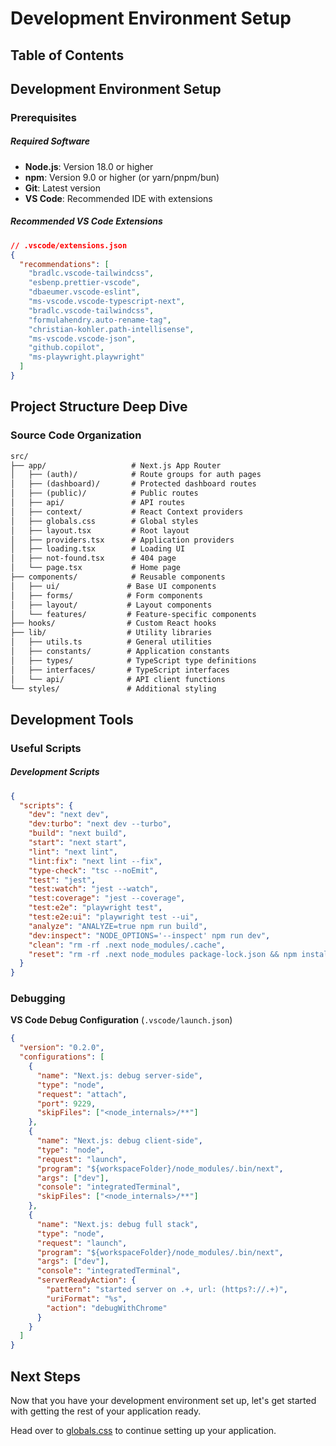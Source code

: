 
# Development Environment Setup

## Table of Contents

## Development Environment Setup

### Prerequisites

##### Required Software

- **Node.js**: Version 18.0 or higher
- **npm**: Version 9.0 or higher (or yarn/pnpm/bun)
- **Git**: Latest version
- **VS Code**: Recommended IDE with extensions

##### Recommended VS Code Extensions

```json
// .vscode/extensions.json
{
  "recommendations": [
    "bradlc.vscode-tailwindcss",
    "esbenp.prettier-vscode",
    "dbaeumer.vscode-eslint",
    "ms-vscode.vscode-typescript-next",
    "bradlc.vscode-tailwindcss",
    "formulahendry.auto-rename-tag",
    "christian-kohler.path-intellisense",
    "ms-vscode.vscode-json",
    "github.copilot",
    "ms-playwright.playwright"
  ]
}
```

## Project Structure Deep Dive

### Source Code Organization

```txt title="File Structure"
src/
├── app/                   # Next.js App Router
│   ├── (auth)/            # Route groups for auth pages
│   ├── (dashboard)/       # Protected dashboard routes
│   ├── (public)/          # Public routes
│   ├── api/               # API routes
│   ├── context/           # React Context providers
│   ├── globals.css        # Global styles
│   ├── layout.tsx         # Root layout
│   ├── providers.tsx      # Application providers
│   ├── loading.tsx        # Loading UI
│   ├── not-found.tsx      # 404 page
│   └── page.tsx           # Home page
├── components/            # Reusable components
│   ├── ui/               # Base UI components
│   ├── forms/            # Form components
│   ├── layout/           # Layout components
│   └── features/         # Feature-specific components
├── hooks/                # Custom React hooks
├── lib/                  # Utility libraries
│   ├── utils.ts          # General utilities
│   ├── constants/        # Application constants
│   ├── types/            # TypeScript type definitions
│   ├── interfaces/       # TypeScript interfaces
│   └── api/              # API client functions
└── styles/               # Additional styling
```

## Development Tools

### Useful Scripts

##### Development Scripts

```json
{
  "scripts": {
    "dev": "next dev",
    "dev:turbo": "next dev --turbo",
    "build": "next build",
    "start": "next start",
    "lint": "next lint",
    "lint:fix": "next lint --fix",
    "type-check": "tsc --noEmit",
    "test": "jest",
    "test:watch": "jest --watch",
    "test:coverage": "jest --coverage",
    "test:e2e": "playwright test",
    "test:e2e:ui": "playwright test --ui",
    "analyze": "ANALYZE=true npm run build",
    "dev:inspect": "NODE_OPTIONS='--inspect' npm run dev",
    "clean": "rm -rf .next node_modules/.cache",
    "reset": "rm -rf .next node_modules package-lock.json && npm install"
  }
}
```

### Debugging

**VS Code Debug Configuration** (`.vscode/launch.json`)

```json
{
  "version": "0.2.0",
  "configurations": [
    {
      "name": "Next.js: debug server-side",
      "type": "node",
      "request": "attach",
      "port": 9229,
      "skipFiles": ["<node_internals>/**"]
    },
    {
      "name": "Next.js: debug client-side",
      "type": "node",
      "request": "launch",
      "program": "${workspaceFolder}/node_modules/.bin/next",
      "args": ["dev"],
      "console": "integratedTerminal",
      "skipFiles": ["<node_internals>/**"]
    },
    {
      "name": "Next.js: debug full stack",
      "type": "node",
      "request": "launch",
      "program": "${workspaceFolder}/node_modules/.bin/next",
      "args": ["dev"],
      "console": "integratedTerminal",
      "serverReadyAction": {
        "pattern": "started server on .+, url: (https?://.+)",
        "uriFormat": "%s",
        "action": "debugWithChrome"
      }
    }
  ]
}
```

## Next Steps

Now that you have your development environment set up, let's get started with getting the rest of your application ready.

Head over to [globals.css](/ecommerce-platform/getting-set-up/globalscss) to continue setting up your application.

<BackToTop />

